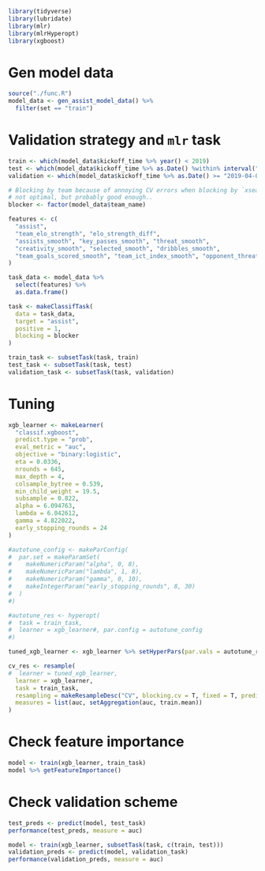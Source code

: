 ```r
library(tidyverse)
library(lubridate)
library(mlr)
library(mlrHyperopt)
library(xgboost)
```


# Gen model data
```r
source("./func.R")
model_data <- gen_assist_model_data() %>% 
  filter(set == "train")
```

# Validation strategy and `mlr` task
```r
train <- which(model_data$kickoff_time %>% year() < 2019)
test <- which(model_data$kickoff_time %>% as.Date() %within% interval("2019-01-01", "2019-03-31"))
validation <- which(model_data$kickoff_time %>% as.Date() >= "2019-04-01")

# Blocking by team because of annoying CV errors when blocking by `xseason_id`,
# not optimal, but probably good enough..
blocker <- factor(model_data$team_name)  

features <- c(
  "assist",
  "team_elo_strength", "elo_strength_diff",
  "assists_smooth", "key_passes_smooth", "threat_smooth",
  "creativity_smooth", "selected_smooth", "dribbles_smooth",
  "team_goals_scored_smooth", "team_ict_index_smooth", "opponent_threat_smooth"
)

task_data <- model_data %>% 
  select(features) %>% 
  as.data.frame()

task <- makeClassifTask(
  data = task_data,
  target = "assist",
  positive = 1,
  blocking = blocker
)

train_task <- subsetTask(task, train)
test_task <- subsetTask(task, test)
validation_task <- subsetTask(task, validation)
```

# Tuning
```r
xgb_learner <- makeLearner(
  "classif.xgboost",
  predict.type = "prob",
  eval_metric = "auc",
  objective = "binary:logistic",
  eta = 0.0336,
  nrounds = 645,
  max_depth = 4,
  colsample_bytree = 0.539,
  min_child_weight = 19.5,
  subsample = 0.822,
  alpha = 6.094763,
  lambda = 6.042612,
  gamma = 4.822022,
  early_stopping_rounds = 24
)

#autotune_config <- makeParConfig(
#  par.set = makeParamSet(
#    makeNumericParam("alpha", 0, 8),
#    makeNumericParam("lambda", 1, 8),
#    makeNumericParam("gamma", 0, 10),
#    makeIntegerParam("early_stopping_rounds", 8, 30)
#  )
#)

#autotune_res <- hyperopt(
#  task = train_task,
#  learner = xgb_learner#, par.config = autotune_config
#)

tuned_xgb_learner <- xgb_learner %>% setHyperPars(par.vals = autotune_res$x)

cv_res <- resample(
#  learner = tuned_xgb_learner,
  learner = xgb_learner,
  task = train_task,
  resampling = makeResampleDesc("CV", blocking.cv = T, fixed = T, predict = "both"),
  measures = list(auc, setAggregation(auc, train.mean))
)

```

# Check feature importance
```r
model <- train(xgb_learner, train_task)
model %>% getFeatureImportance()
```

# Check validation scheme
```r
test_preds <- predict(model, test_task)
performance(test_preds, measure = auc)

model <- train(xgb_learner, subsetTask(task, c(train, test)))
validation_preds <- predict(model, validation_task)
performance(validation_preds, measure = auc)
```

```r

```

